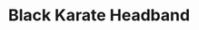 ---
title: "Black Karate Headband"
meta_title: "Black Karate Headband craft"
description: "Craft de Black Karate Headband"
rank: "d"
draft: false
name: "Black Karate Headband"
recipe_img: "https://wiki.pokexgames.com/images/4/41/Black_Karate_Headband.png"
level: 24
craft_time: 540
result: 1
value_npc: 1
ingredients:
  - name: "Karate Duck"
    quantity: 2
    item_img: "https://wiki.pokexgames.com/images/8/84/Karate_Duck.png"
    value_npc: 1
  - name: "Dark Gem"
    quantity: 100
    item_img: "https://wiki.pokexgames.com/images/2/21/DarkGem.png"
    value_npc: 1
  - name: "Refined Style Point"
    quantity: 2
    item_img: "https://wiki.pokexgames.com/images/6/6b/Refined_style_point.png"
    value_npc: 1
---